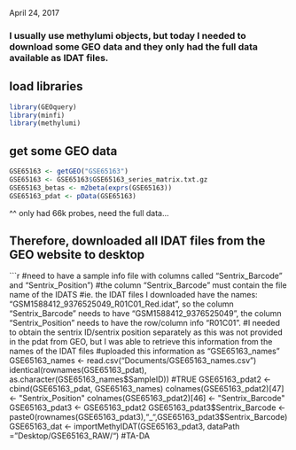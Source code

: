 April 24, 2017

### I usually use methylumi objects, but today I needed to download some GEO data and they only had the full data available as IDAT files.

## load libraries
```r
library(GEOquery)
library(minfi)
library(methylumi)
```

## get some GEO data
```r
GSE65163 <- getGEO("GSE65163")
GSE65163 <- GSE65163$GSE65163_series_matrix.txt.gz
GSE65163_betas <- m2beta(exprs(GSE65163))
GSE65163_pdat <- pData(GSE65163)
```
^^ only had 66k probes, need the full data...

## Therefore, downloaded all IDAT files from the GEO website to desktop
```r
#need to have a sample info file with columns called "Sentrix_Barcode" and "Sentrix_Position")
#the column "Sentrix_Barcode" must contain the file name of the IDATS
#ie. the IDAT files I downloaded have the names: "GSM1588412_9376525049_R01C01_Red.idat", so the column "Sentrix_Barcode" needs to have "GSM1588412_9376525049", the column "Sentrix_Position" needs to have the row/column info "R01C01".
#I needed to obtain the sentrix ID/sentrix position separately as this was not provided in the pdat from GEO, but I was able to retrieve this information from the names of the IDAT files
#uploaded this information as "GSE65163_names"
GSE65163_names <- read.csv("Documents/GSE65163_names.csv")
identical(rownames(GSE65163_pdat), as.character(GSE65163_names$SampleID)) #TRUE
GSE65163_pdat2 <- cbind(GSE65163_pdat, GSE65163_names)
colnames(GSE65163_pdat2)[47] <- "Sentrix_Position"
colnames(GSE65163_pdat2)[46] <- "Sentrix_Barcode"
GSE65163_pdat3 <- GSE65163_pdat2
GSE65163_pdat3$Sentrix_Barcode <- paste0(rownames(GSE65163_pdat3),"_",GSE65163_pdat3$Sentrix_Barcode)
GSE65163_dat <- importMethyIDAT(GSE65163_pdat3, dataPath = "Desktop/GSE65163_RAW/") #TA-DA


